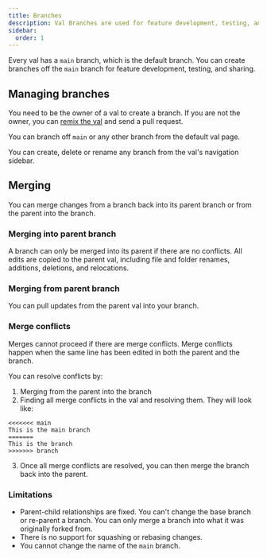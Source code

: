```yaml
---
title: Branches
description: Val Branches are used for feature development, testing, and sharing
sidebar:
  order: 1
---
```


Every val has a `main` branch, which is the default branch. You can create branches off the `main` branch for feature development, testing, and sharing.

## Managing branches

You need to be the owner of a val to create a branch. If you are not the owner, you can [remix the val](../remixes) and send a pull request.

You can branch off `main` or any other branch from the default val page.

You can create, delete or rename any branch from the val's navigation sidebar.

## Merging

You can merge changes from a branch back into its parent branch or from the parent into the branch.

### Merging into parent branch

A branch can only be merged into its parent if there are no conflicts. All edits are copied to the parent val, including file and folder renames, additions, deletions, and relocations.

### Merging from parent branch

You can pull updates from the parent val into your branch.

### Merge conflicts

Merges cannot proceed if there are merge conflicts. Merge conflicts happen when the same line has been edited in both the parent and the branch.

You can resolve conflicts by:

1. Merging from the parent into the branch
2. Finding all merge conflicts in the val and resolving them. They will look like:

```
<<<<<<< main
This is the main branch
=======
This is the branch
>>>>>>> branch
```

3. Once all merge conflicts are resolved, you can then merge the branch back into the parent.

### Limitations

- Parent-child relationships are fixed. You can't change the base branch or re-parent a branch. You can only merge a branch into what it was originally forked from.⁠
- There is no support for squashing or rebasing changes.
- You cannot change the name of the `main` branch.
